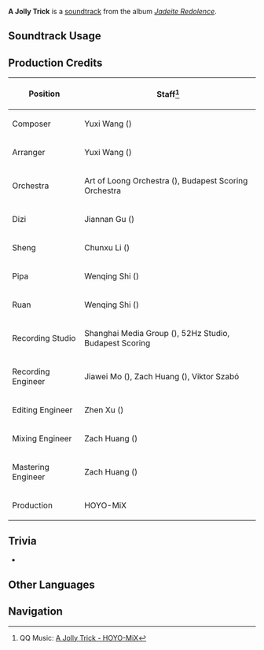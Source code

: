 {{Soundtrack Infobox
|image          = Jadeite Redolence.png
|album          = Jadeite Redolence
|disc           = 1
|number         = 23
|featured       =
|featured2      =
|featured3      =
|featured_disc  =
|featured_disc2 =
|featured_disc3 =
|youtube_id     = P1LLJV0HYFs
|spotify_id     = 1YPWnMGYRlMuzEnZFfpXhU
|previous       = Her Silhouette
|next           = Pleasure of Rural Life
}}
'''A Jolly Trick''' is a [[soundtrack]] from the album ''[[Jadeite Redolence]]''.

==Soundtrack Usage==
{{Soundtrack Usage
|quest = A Cloud-Sea Appeal, a Brilliance Revealed (Quest);;The Glede Returns to the Pavilion (Quest)
|eventgameplay = Vibrant Harriers Aloft in Spring Breeze/Paper Shadows A-Foraging;;Receiver of Friends From Afar
}}
<!--
==Other Arrangements==
{{Files by Category Gallery|Media Using an Unreleased Arrangement of {{subst:#titleparts:{{subst:PAGENAME}}}} Soundtrack}}
-->
==Production Credits==
{| class="wikitable sortable"
|-
! Position
! Staff<ref>QQ Music: [https://y.qq.com/n/ryqq/songDetail/0007kMkt3WkiXy {{zh|笑语谐趣}} A Jolly Trick - HOYO-MiX]</ref>
|-
! Composer
| Yuxi Wang ({{zh|王予曦}})
|-
! Arranger
| Yuxi Wang ({{zh|王予曦}})
|-
! Orchestra
| Art of Loong Orchestra ({{zh|龙之艺交响乐团}}), Budapest Scoring Orchestra
|-
! Dizi
| Jiannan Gu ({{zh|顾剑楠}})
|-
! Sheng
| Chunxu Li ({{zh|李春旭}})
|-
! Pipa
| Wenqing Shi ({{zh|施文卿}})
|-
! Ruan
| Wenqing Shi ({{zh|施文卿}})
|-
! Recording Studio
| Shanghai Media Group ({{zh|上海广播大厦}}), 52Hz Studio, Budapest Scoring
|-
! Recording Engineer
| Jiawei Mo ({{zh|莫家伟}}), Zach Huang ({{zh|黄巍}}), Viktor Szabó
|-
! Editing Engineer
| Zhen Xu ({{zh|徐镇}})
|-
! Mixing Engineer
| Zach Huang ({{zh|黄巍}})
|-
! Mastering Engineer
| Zach Huang ({{zh|黄巍}})
|-
! Production
| HOYO-MiX
|}

==Trivia==
* {{Transclude|Teaplucker's Joy|TeapluckersJoyLeitmotif|section=1}}

==Other Languages==
{{Other Languages|default_hidden=1
|en       = A Jolly Trick
|zhs      = 笑语谐趣
|zhs_rm   = Xiàoyǔ Xiéqù
|zht      = 笑語諧趣
|zht_rm   = Xiàoyǔ Xiéqù
|zh_tl    = 
|ja       = 歓談の声
|ja_rm    = Kandan no Koe
|ja_tl    = 
}}
<!--
==References==
{{Reflist}}
-->

==Navigation==
{{Soundtrack Navbox|Jadeite Redolence}}